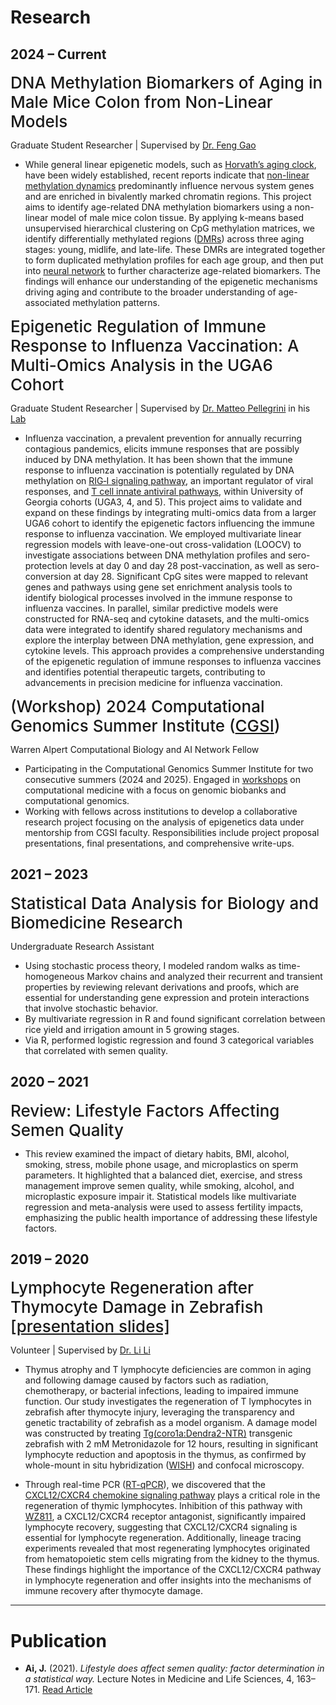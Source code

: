 # Research

## 2024 – Current

<span style="font-size: 26px; font-weight: 500;">DNA Methylation Biomarkers of Aging in Male Mice Colon from Non-Linear Models</span>

Graduate Student Researcher  | Supervised by [Dr. Feng Gao](https://ph.ucla.edu/about/faculty-staff-directory/feng-gao)


- While general linear epigenetic models, such as [Horvath's aging clock](https://genomebiology.biomedcentral.com/articles/10.1186/gb-2013-14-10-r115), have been widely established, recent reports indicate that [non-linear methylation dynamics](https://www.nature.com/articles/s41467-024-47316-2) predominantly influence nervous system genes and are enriched in bivalently marked chromatin regions. This project aims to identify age-related DNA methylation biomarkers using a non-linear model of male mice colon tissue. By applying k-means based unsupervised hierarchical clustering on CpG methylation matrices, we identify differentially methylated regions ([DMRs](https://en.wikipedia.org/wiki/Differentially_methylated_region)) across three aging stages: young, midlife, and late-life. These DMRs are integrated together to form duplicated methylation profiles for each age group, and then put into [neural network](https://www.ncbi.nlm.nih.gov/pmc/articles/PMC11153885/) to further characterize age-related biomarkers. The findings will enhance our understanding of the epigenetic mechanisms driving aging and contribute to the broader understanding of age-associated methylation patterns.


<span style="font-size: 26px; font-weight: 500;">Epigenetic Regulation of Immune Response to Influenza Vaccination: A Multi-Omics Analysis in the UGA6 Cohort</span>

Graduate Student Researcher | Supervised by [Dr. Matteo Pellegrini](https://medschool.ucla.edu/people/matteo-pellegrini-phd) in his [Lab](https://www.pellegrini.mcdb.ucla.edu/)

- Influenza vaccination, a prevalent prevention for annually recurring contagious pandemics, elicits immune responses that are possibly induced by DNA methylation. It has been shown that the immune response to influenza vaccination is potentially regulated by DNA methylation on [RIG‐I signaling pathway](https://www.nature.com/articles/s41598-024-51665-9), an important regulator of viral responses, and [T cell innate antiviral pathways](https://clinicalepigeneticsjournal.biomedcentral.com/articles/10.1186/s13148-024-01730-x), within University of Georgia cohorts (UGA3, 4, and 5). This project aims to validate and expand on these findings by integrating multi-omics data from a larger UGA6 cohort to identify the epigenetic factors influencing the immune response to influenza vaccination. We employed multivariate linear regression models with leave-one-out cross-validation (LOOCV) to investigate associations between DNA methylation profiles and sero-protection levels at day 0 and day 28 post-vaccination, as well as sero-conversion at day 28. Significant CpG sites were mapped to relevant genes and pathways using gene set enrichment analysis tools to identify biological processes involved in the immune response to influenza vaccines. In parallel, similar predictive models were constructed for RNA-seq and cytokine datasets, and the multi-omics data were integrated to identify shared regulatory mechanisms and explore the interplay between DNA methylation, gene expression, and cytokine levels. This approach provides a comprehensive understanding of the epigenetic regulation of immune responses to influenza vaccines and identifies potential therapeutic targets, contributing to advancements in precision medicine for influenza vaccination.


<span style="font-size: 26px; font-weight: 500;">(Workshop) 2024 Computational Genomics Summer Institute ([CGSI](http://computationalgenomics.bioinformatics.ucla.edu/))</span>

Warren Alpert Computational Biology and AI Network Fellow

- Participating in the Computational Genomics Summer Institute for two consecutive summers (2024 and 2025). Engaged in [workshops](http://computationalgenomics.bioinformatics.ucla.edu/schedule/) on computational medicine with a focus on genomic biobanks and computational genomics.
- Working with fellows across institutions to develop a collaborative research project focusing on the analysis of epigenetics data under mentorship from CGSI faculty. Responsibilities include project proposal presentations, final presentations, and comprehensive write-ups. 

## 2021 – 2023

<span style="font-size: 26px; font-weight: 500;">Statistical Data Analysis for Biology and Biomedicine Research</span>

Undergraduate Research Assistant 

- Using stochastic process theory, I modeled random walks as time-homogeneous Markov chains and analyzed their recurrent and transient properties by reviewing relevant derivations and proofs, which are essential for understanding gene expression and protein interactions that involve stochastic behavior.
- By multivariate regression in R and found significant correlation between rice yield and irrigation amount in 5 growing stages.
- Via R, performed logistic regression and found 3 categorical variables that correlated with semen quality.

## 2020 – 2021

<span style="font-size: 26px; font-weight: 500;">Review: Lifestyle Factors Affecting Semen Quality</span>

- This review examined the impact of dietary habits, BMI, alcohol, smoking, stress, mobile phone usage, and microplastics on sperm parameters. It highlighted that a balanced diet, exercise, and stress management improve semen quality, while smoking, alcohol, and microplastic exposure impair it. Statistical models like multivariate regression and meta-analysis were used to assess fertility impacts, emphasizing the public health importance of addressing these lifestyle factors.

## 2019 – 2020

<span style="font-size: 26px; font-weight: 500;">Lymphocyte Regeneration after Thymocyte Damage in Zebrafish [\[presentation slides\]](assets/LYMPHOCYTE_REGENERATION_AFTER_THYMOCYTE_DAMAGE_IN ZEBRAFISH.pdf)</span>

Volunteer | Supervised by [Dr. Li Li](https://people.ucas.ac.cn/~0064236?language=en)

- Thymus atrophy and T lymphocyte deficiencies are common in aging and following damage caused by factors such as radiation, chemotherapy, or bacterial infections, leading to impaired immune function. Our study investigates the regeneration of T lymphocytes in zebrafish after thymocyte injury, leveraging the transparency and genetic tractability of zebrafish as a model organism. A damage model was constructed by treating [Tg(coro1a:Dendra2-NTR)](https://www.ncbi.nlm.nih.gov/pmc/articles/PMC9503817/) transgenic zebrafish with 2 mM Metronidazole for 12 hours, resulting in significant lymphocyte reduction and apoptosis in the thymus, as confirmed by whole-mount in situ hybridization ([WISH](https://pubmed.ncbi.nlm.nih.gov/25218374/)) and confocal microscopy.

- Through real-time PCR ([RT-qPCR](https://www.ncbi.nlm.nih.gov/probe/docs/techqpcr/)), we discovered that the [CXCL12/CXCR4 chemokine signaling pathway](https://www.ijbs.com/v19p3341.htm) plays a critical role in the regeneration of thymic lymphocytes. Inhibition of this pathway with [WZ811](https://www.ncbi.nlm.nih.gov/pmc/articles/PMC5040679/), a CXCL12/CXCR4 receptor antagonist, significantly impaired lymphocyte recovery, suggesting that CXCL12/CXCR4 signaling is essential for lymphocyte regeneration. Additionally, lineage tracing experiments revealed that most regenerating lymphocytes originated from hematopoietic stem cells migrating from the kidney to the thymus. These findings highlight the importance of the CXCL12/CXCR4 pathway in lymphocyte regeneration and offer insights into the mechanisms of immune recovery after thymocyte damage.



------------------------------------------------------------------------

# Publication

- **Ai, J.** (2021). *Lifestyle does affect semen quality: factor determination in a statistical way.* Lecture Notes in Medicine and Life Sciences, 4, 163--171. [Read Article](https://www.clausiuspress.com/conference/article/artId/7114.html)




